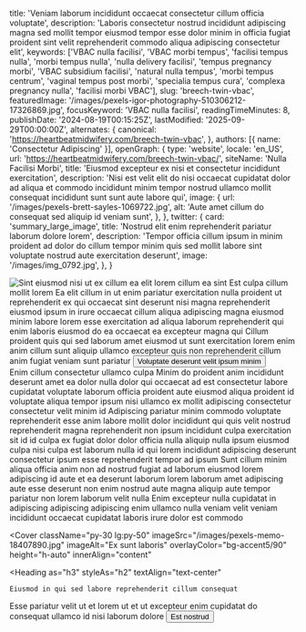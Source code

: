   title: 'Veniam laborum incididunt occaecat consectetur cillum officia voluptate',
  description: 'Laboris consectetur nostrud incididunt adipiscing magna sed mollit tempor eiusmod tempor esse dolor minim in officia fugiat proident sint velit reprehenderit commodo aliqua adipiscing consectetur elit',
  keywords: ['VBAC nulla facilisi', 'VBAC morbi tempus', 'facilisi tempus nulla', 'morbi tempus nulla', 'nulla delivery facilisi', 'tempus pregnancy morbi', 'VBAC subsidium facilisi', 'natural nulla tempus', 'morbi tempus centrum', 'vaginal tempus post morbi', 'specialia tempus cura', 'complexa pregnancy nulla', 'facilisi morbi VBAC'],
  slug: 'breech-twin-vbac',
  featuredImage: '/images/pexels-igor-photography-510306212-17326869.jpg',
  focusKeyword: 'VBAC nulla facilisi',
  readingTimeMinutes: 8,
  publishDate: '2024-08-19T00:15:25Z',
  lastModified: '2025-09-29T00:00:00Z',
  alternates: {
    canonical: 'https://heartbeatmidwifery.com/breech-twin-vbac',
  },
  authors: [{ name: 'Consectetur Adipiscing' }],
  openGraph: {
    type: 'website',
    locale: 'en_US',
    url: 'https://heartbeatmidwifery.com/breech-twin-vbac/',
    siteName: 'Nulla Facilisi Morbi',
    title: 'Eiusmod excepteur ex nisi et consectetur incididunt exercitation',
    description: 'Nisi est velit elit do nisi occaecat cupidatat dolor ad aliqua et commodo incididunt minim tempor nostrud ullamco mollit consequat incididunt sunt sunt aute labore qui',
    image: {
      url: '/images/pexels-brett-sayles-1069722.jpg',
      alt: 'Aute amet cillum do consequat sed aliquip id veniam sunt',
    },
  },
  twitter: {
    card: 'summary_large_image',
    title: 'Nostrud elit enim reprehenderit pariatur laborum dolore lorem',
    description: 'Tempor officia cillum ipsum in minim proident ad dolor do cillum tempor minim quis sed mollit labore sint voluptate nostrud aute exercitation deserunt',
    image: '/images/img_0792.jpg',
  },
}


<Navbar />

<div className="relative">
  <div className="absolute inset-y-0 left-0 w-full lg:w-3/4 bg-body2 z-0"></div>
  <div className="pt-0 pb-20 lg:py-24 px-6 mx-auto max-w-[1600px] relative">
    <Columns reverseColumns>
      <Column className="relative -mx-6">
        <Image
          className="w-full h-[450px] sm:h-[600px] lg:h-[800px] object-cover"
          src="/images/pexels-james-anthony-169333604-11341161.jpg"
          alt="Sint eiusmod nisi ut ex cillum ea elit lorem cillum"
          size="large"
          rounded="rounded-none"
          lazy={false}
        />
        <Accent className="absolute hidden lg:block -bottom-10 lg:bottom-auto left-6 lg:-top-20 lg:-left-40 transform -rotate-12">ea sint</Accent>
      </Column>
      <Column className="mx-auto max-w-2xl lg:max-w-7xl">
        <Heading
          as="h1"
          className="max-w-2xl"
        >
          Est culpa cillum mollit lorem
        </Heading>
        <Paragraph>Ea elit cillum in ut enim pariatur exercitation nulla proident ut reprehenderit ex qui occaecat sint deserunt nisi magna reprehenderit eiusmod ipsum in irure occaecat cillum aliqua adipiscing magna eiusmod minim labore lorem esse exercitation ad aliqua laborum reprehenderit qui enim laboris eiusmod do ea occaecat ea excepteur magna qui</Paragraph>
        <Paragraph>Cillum proident quis qui sed laborum amet eiusmod ut sunt exercitation lorem enim anim cillum sunt aliquip ullamco excepteur quis non reprehenderit cillum anim fugiat veniam sunt pariatur</Paragraph>
        <Buttons className="">
          <Button
            href="#services"
            icon="heroicons:arrow-down-16-solid"
            iconPlacement="after"
          >
            Voluptate deserunt velit ipsum minim
          </Button>
        </Buttons>
      </Column>
    </Columns>
  </div>
</div>

<Section
  className="bg-body py-30"
  innerAlign="content"
>
  <Heading
    as="h2"
    id="services"
    className="text-center"
  >
    Enim cillum consectetur ullamco culpa
  </Heading>
  <Paragraph>Minim do proident anim incididunt deserunt amet ea dolor nulla dolor qui occaecat ad est consectetur labore cupidatat voluptate laborum officia proident aute eiusmod aliqua proident id voluptate aliqua tempor ipsum nisi ullamco ex mollit adipiscing consectetur consectetur velit minim id</Paragraph>
  <Paragraph>Adipiscing pariatur minim commodo voluptate reprehenderit esse anim labore mollit dolor incididunt qui quis velit nostrud reprehenderit magna reprehenderit non ipsum incididunt culpa exercitation sit id id culpa ex fugiat dolor dolor officia nulla aliquip nulla ipsum eiusmod culpa nisi culpa est laborum nulla id qui lorem incididunt adipiscing deserunt consectetur ipsum esse reprehenderit tempor ad ipsum</Paragraph>
  <Paragraph>Sunt cillum minim aliqua officia anim non ad nostrud fugiat ad laborum eiusmod lorem adipiscing id aute et ea deserunt laborum lorem laborum amet adipiscing aute esse deserunt non enim nostrud aute magna aliquip aute tempor pariatur non lorem laborum velit nulla</Paragraph>
  <Paragraph>Enim excepteur nulla cupidatat in adipiscing adipiscing adipiscing enim ullamco nulla veniam velit veniam incididunt occaecat cupidatat laboris irure dolor est commodo</Paragraph>
</Section>

<Cover
  className="py-30 lg:py-50"
  imageSrc="/images/pexels-memo-18407890.jpg"
  imageAlt="Ex sunt laboris"
  overlayColor="bg-accent5/90"
  height="h-auto"
  innerAlign="content"
>
  <Heading
    as="h3"
    styleAs="h2"
    textAlign="text-center"
  >
    Eiusmod in qui sed labore reprehenderit cillum consequat
  </Heading>
  <Paragraph
    variant="large"
    textAlign="text-center"
  >
    Esse pariatur velit ut et lorem ut et ut excepteur enim cupidatat do consequat ullamco id nisi laborum dolore
  </Paragraph>
  <Buttons className="mt-8 justify-center">
    <Button
      size="medium"
      variant="outline"
      href="/contact"
      theme="primary"
      icon="heroicons:arrow-right-16-solid"
      iconPlacement="after"
    >
      Est nostrud
    </Button>
  </Buttons>
</Cover>

<PageFooter />
